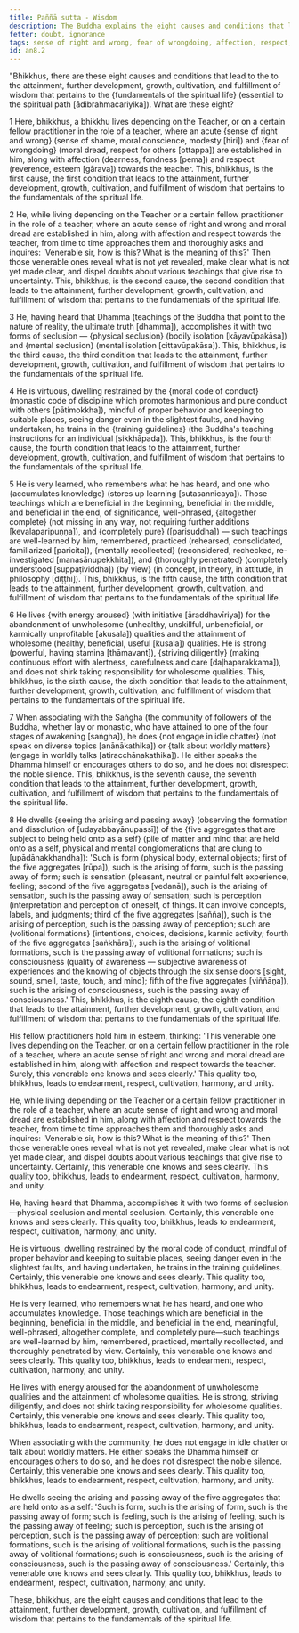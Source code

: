 ```yaml
---
title: Paññā sutta - Wisdom
description: The Buddha explains the eight causes and conditions that lead to the attainment, further development, growth, cultivation, and fulfillment of wisdom that pertains to the fundamentals of the spiritual life.
fetter: doubt, ignorance
tags: sense of right and wrong, fear of wrongdoing, affection, respect, inquiring, seclusion, aroused energy, five aggregates, wisdom, ignorance, an, an8
id: an8.2
---
```


"Bhikkhus, there are these eight causes and conditions that lead to the to the attainment, further development, growth, cultivation, and fulfillment of wisdom that pertains to the \{fundamentals of the spiritual life} (essential to the spiritual path [ādibrahmacariyika]). What are these eight?

1 Here, bhikkhus, a bhikkhu lives depending on the Teacher, or on a certain fellow practitioner in the role of a teacher, where an acute \{sense of right and wrong} (sense of shame, moral conscience, modesty [hiri]) and \{fear of wrongdoing} (moral dread, respect for others [ottappa]) are established in him, along with affection (dearness, fondness [pema]) and respect (reverence, esteem [gārava]) towards the teacher. This, bhikkhus, is the first cause, the first condition that leads to the attainment, further development, growth, cultivation, and fulfillment of wisdom that pertains to the fundamentals of the spiritual life.

2 He, while living depending on the Teacher or a certain fellow practitioner in the role of a teacher, where an acute sense of right and wrong and moral dread are established in him, along with affection and respect towards the teacher, from time to time approaches them and thoroughly asks and inquires: 'Venerable sir, how is this? What is the meaning of this?' Then those venerable ones reveal what is not yet revealed, make clear what is not yet made clear, and dispel doubts about various teachings that give rise to uncertainty. This, bhikkhus, is the second cause, the second condition that leads to the attainment, further development, growth, cultivation, and fulfillment of wisdom that pertains to the fundamentals of the spiritual life.

3 He, having heard that Dhamma (teachings of the Buddha that point to the nature of reality, the ultimate truth [dhamma]), accomplishes it with two forms of seclusion — \{physical seclusion} (bodily isolation [kāyavūpakāsa]) and \{mental seclusion} (mental isolation [cittavūpakāsa]). This, bhikkhus, is the third cause, the third condition that leads to the attainment, further development, growth, cultivation, and fulfillment of wisdom that pertains to the fundamentals of the spiritual life.

4 He is virtuous, dwelling restrained by the \{moral code of conduct} (monastic code of discipline which promotes harmonious and pure conduct with others [pātimokkha]), mindful of proper behavior and keeping to suitable places, seeing danger even in the slightest faults, and having undertaken, he trains in the \{training guidelines} (the Buddha's teaching instructions for an individual [sikkhāpada]). This, bhikkhus, is the fourth cause, the fourth condition that leads to the attainment, further development, growth, cultivation, and fulfillment of wisdom that pertains to the fundamentals of the spiritual life.

5 He is very learned, who remembers what he has heard, and one who \{accumulates knowledge} (stores up learning [sutasannicaya]). Those teachings which are beneficial in the beginning, beneficial in the middle, and beneficial in the end, of significance, well-phrased, \{altogether complete} (not missing in any way, not requiring further additions [kevalaparipuṇṇa]), and \{completely pure} ([parisuddha]) — such teachings are well-learned by him, remembered, practiced (rehearsed, consolidated, familiarized [paricita]), \{mentally recollected} (reconsidered, rechecked, re-investigated [manasānupekkhita]), and \{thoroughly penetrated} (completely understood [suppaṭividdha]) \{by view} (in concept, in theory, in attitude, in philosophy [diṭṭhi]). This, bhikkhus, is the fifth cause, the fifth condition that leads to the attainment, further development, growth, cultivation, and fulfillment of wisdom that pertains to the fundamentals of the spiritual life.

6 He lives \{with energy aroused} (with initiative [āraddhavīriya]) for the abandonment of unwholesome (unhealthy, unskillful, unbeneficial, or karmically unprofitable [akusala]) qualities and the attainment of wholesome (healthy, beneficial, useful [kusala]) qualities. He is strong (powerful, having stamina [thāmavant]), \{striving diligently} (making continuous effort with alertness, carefulness and care [daḷhaparakkama]), and does not shirk taking responsibility for wholesome qualities. This, bhikkhus, is the sixth cause, the sixth condition that leads to the attainment, further development, growth, cultivation, and fulfillment of wisdom that pertains to the fundamentals of the spiritual life.

7 When associating with the Saṅgha (the community of followers of the Buddha, whether lay or monastic, who have attained to one of the four stages of awakening [saṅgha]), he does \{not engage in idle chatter} (not speak on diverse topics [anānākathika]) or \{talk about worldly matters} (engage in worldly talks [atiracchānakathika]). He either speaks the Dhamma himself or encourages others to do so, and he does not disrespect the noble silence. This, bhikkhus, is the seventh cause, the seventh condition that leads to the attainment, further development, growth, cultivation, and fulfillment of wisdom that pertains to the fundamentals of the spiritual life.

8 He dwells \{seeing the arising and passing away} (observing the formation and dissolution of [udayabbayānupassī]) of the \{five aggregates that are subject to being held onto as a self} (pile of matter and mind that are held onto as a self, physical and mental conglomerations that are clung to [upādānakkhandha]): 'Such is form (physical body, external objects; first of the five aggregates [rūpa]), such is the arising of form, such is the passing away of form; such is sensation (pleasant, neutral or painful felt experience, feeling; second of the five aggregates [vedanā]), such is the arising of sensation, such is the passing away of sensation; such is perception (interpretation and perception of oneself, of things. It can involve concepts, labels, and judgments; third of the five aggregates [sañña]), such is the arising of perception, such is the passing away of perception; such are \{volitional formations} (intentions, choices, decisions, karmic activity; fourth of the five aggregates [saṅkhāra]), such is the arising of volitional formations, such is the passing away of volitional formations; such is consciousness (quality of awareness — subjective awareness of experiences and the knowing of objects through the six sense doors [sight, sound, smell, taste, touch, and mind]; fifth of the five aggregates [viññāṇa]), such is the arising of consciousness, such is the passing away of consciousness.' This, bhikkhus, is the eighth cause, the eighth condition that leads to the attainment, further development, growth, cultivation, and fulfillment of wisdom that pertains to the fundamentals of the spiritual life.

His fellow practitioners hold him in esteem, thinking: 'This venerable one lives depending on the Teacher, or on a certain fellow practitioner in the role of a teacher, where an acute sense of right and wrong and moral dread are established in him, along with affection and respect towards the teacher. Surely, this venerable one knows and sees clearly.' This quality too, bhikkhus, leads to endearment, respect, cultivation, harmony, and unity.

He, while living depending on the Teacher or a certain fellow practitioner in the role of a teacher, where an acute sense of right and wrong and moral dread are established in him, along with affection and respect towards the teacher, from time to time approaches them and thoroughly asks and inquires: 'Venerable sir, how is this? What is the meaning of this?' Then those venerable ones reveal what is not yet revealed, make clear what is not yet made clear, and dispel doubts about various teachings that give rise to uncertainty. Certainly, this venerable one knows and sees clearly. This quality too, bhikkhus, leads to endearment, respect, cultivation, harmony, and unity.

He, having heard that Dhamma, accomplishes it with two forms of seclusion—physical seclusion and mental seclusion. Certainly, this venerable one knows and sees clearly. This quality too, bhikkhus, leads to endearment, respect, cultivation, harmony, and unity.

He is virtuous, dwelling restrained by the moral code of conduct, mindful of proper behavior and keeping to suitable places, seeing danger even in the slightest faults, and having undertaken, he trains in the training guidelines. Certainly, this venerable one knows and sees clearly. This quality too, bhikkhus, leads to endearment, respect, cultivation, harmony, and unity.

He is very learned, who remembers what he has heard, and one who accumulates knowledge. Those teachings which are beneficial in the beginning, beneficial in the middle, and beneficial in the end, meaningful, well-phrased, altogether complete, and completely pure—such teachings are well-learned by him, remembered, practiced, mentally recollected, and thoroughly penetrated by view. Certainly, this venerable one knows and sees clearly. This quality too, bhikkhus, leads to endearment, respect, cultivation, harmony, and unity.

He lives with energy aroused for the abandonment of unwholesome qualities and the attainment of wholesome qualities. He is strong, striving diligently, and does not shirk taking responsibility for wholesome qualities. Certainly, this venerable one knows and sees clearly. This quality too, bhikkhus, leads to endearment, respect, cultivation, harmony, and unity.

When associating with the community, he does not engage in idle chatter or talk about worldly matters. He either speaks the Dhamma himself or encourages others to do so, and he does not disrespect the noble silence. Certainly, this venerable one knows and sees clearly. This quality too, bhikkhus, leads to endearment, respect, cultivation, harmony, and unity.

He dwells seeing the arising and passing away of the five aggregates that are held onto as a self: 'Such is form, such is the arising of form, such is the passing away of form; such is feeling, such is the arising of feeling, such is the passing away of feeling; such is perception, such is the arising of perception, such is the passing away of perception; such are volitional formations, such is the arising of volitional formations, such is the passing away of volitional formations; such is consciousness, such is the arising of consciousness, such is the passing away of consciousness.' Certainly, this venerable one knows and sees clearly. This quality too, bhikkhus, leads to endearment, respect, cultivation, harmony, and unity.

These, bhikkhus, are the eight causes and conditions that lead to the attainment, further development, growth, cultivation, and fulfillment of wisdom that pertains to the fundamentals of the spiritual life.